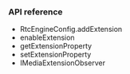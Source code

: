 <PlatformWrapper platform="android">

### API reference

* <Link to="{{Global.API_REF_ANDROID_ROOT}}/rtc_api_data_type.html#api_irtcengine_addextension">RtcEngineConfig.addExtension</Link>

* <Link to="{{Global.API_REF_ANDROID_ROOT}}/class_irtcengine.html#api_irtcengine_enableextension">enableExtension</Link>

* <Link to="{{Global.API_REF_ANDROID_ROOT}}/class_irtcengine.html#api_irtcengine_getextensionproperty">getExtensionProperty</Link>

* <Link to="{{Global.API_REF_ANDROID_ROOT}}/class_irtcengine.html#api_irtcengine_setextensionproperty">setExtensionProperty</Link>

* <Link to="{{Global.API_REF_ANDROID_ROOT}}/class_imediaextensionobserver.html">IMediaExtensionObserver</Link>

</PlatformWrapper>